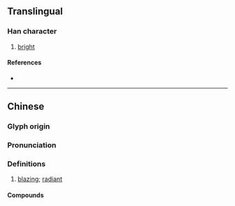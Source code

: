 {{character info}}
==Translingual==

===Han character===
{{Han char|rn=86|rad=火|as=13|sn=17|four=96841|canj=FWLJ|ids=⿰火睪}}

# [[bright]]

====References====
* {{Han ref|kx=0684.210|dkj=19459|dj=1097.020|hdz=32240.200|uh=71E1|ud=29153|bh=ED5C|bd=60764}}

----

==Chinese==
{{zh-forms|s=𰞇}}

===Glyph origin===
{{Han etym}}

===Pronunciation===
{{zh-pron
|m=yì
|c=jik6
|mn=ia̍k
|mc=y
|oc=y
|cat=a
}}

===Definitions===
{{zh-hanzi}}

# [[blazing]]; [[radiant]]

====Compounds====
{{zh-der|燡燡}}
